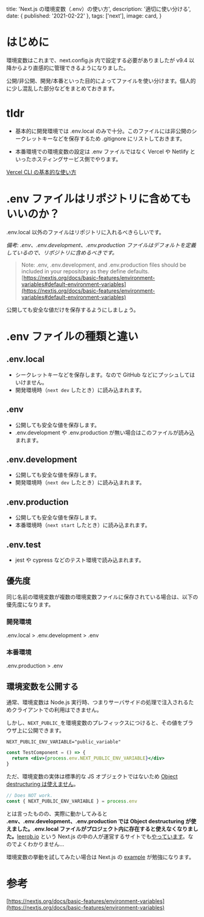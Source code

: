 
  title: 'Next.js の環境変数（.env）の使い方',
  description: '適切に使い分ける',
  date: { published: '2021-02-22' },
  tags: ['next'],
  image: card,
}

# はじめに

環境変数はこれまで、next.config.js 内で設定する必要がありましたが v9.4 以降からより直感的に管理できるようになりました。

公開/非公開、開発/本番といった目的によってファイルを使い分けます。個人的に少し混乱した部分などをまとめておきます。

# tldr

- 基本的に開発環境では .env.local のみで十分。このファイルには非公開のシークレットキーなどを保存するため .gitignore にリストしておきます。

- 本番環境での環境変数の設定は .env ファイルではなく Vercel や Netlify といったホスティングサービス側でやります。

[Vercel CLI の基本的な使い方](https://blog.kimizuy.dev/posts/how-to-use-vercel-cli)

# .env ファイルはリポジトリに含めてもいいのか？

.env.local 以外のファイルはリポジトリに入れるべきらしいです。

_備考: .env、.env.development、.env.production ファイルはデフォルトを定義しているので、リポジトリに含めるべきです。_

> Note: .env, .env.development, and .env.production files should be included in your repository as they define defaults.<br/>[https://nextjs.org/docs/basic-features/environment-variables#default-environment-variables](https://nextjs.org/docs/basic-features/environment-variables#default-environment-variables)

公開しても安全な値だけを保存するようにしましょう。

# .env ファイルの種類と違い

## .env.local

- シークレットキーなどを保存します。なので GitHub などにプッシュしてはいけません。
- 開発環境時（`next dev` したとき）に読み込まれます。

## .env

- 公開しても安全な値を保存します。
- .env.development や .env.production が無い場合はこのファイルが読み込まれます。

## .env.development

- 公開しても安全な値を保存します。
- 開発環境時（`next dev` したとき）に読み込まれます。

## .env.production

- 公開しても安全な値を保存します。
- 本番環境時（`next start` したとき）に読み込まれます。

## .env.test

- jest や cypress などのテスト環境で読み込まれます。

## 優先度

同じ名前の環境変数が複数の環境変数ファイルに保存されている場合は、以下の優先度になります。

### 開発環境

.env.local > .env.development > .env

### 本番環境

.env.production > .env

## 環境変数を公開する

通常、環境変数は Node.js 実行時、つまりサーバサイドの処理で注入されるためクライアントでの利用はできません。

しかし、`NEXT_PUBLIC_`を環境変数のプレフィックスにつけると、その値をブラウザ上に公開できます。

```markup:.env.local
NEXT_PUBLIC_ENV_VARIABLE="public_variable"
```

```jsx
const TestComponent = () => {
  return <div>{process.env.NEXT_PUBLIC_ENV_VARIABLE}</div>
}
```

ただ、環境変数の実体は標準的な JS オブジェクトではないため [Object destructuring は使えません](https://nextjs.org/docs/basic-features/environment-variables#loading-environment-variables)。

```js
// Does NOT work.
const { NEXT_PUBLIC_ENV_VARIABLE } = process.env
```

とは言ったものの、実際に動かしてみると <strong>.env、.env.development、.env.production では Object destructuring が使えました。.env.local ファイルがプロジェクト内に存在すると使えなくなりました。</strong>[leerob.io](https://leerob.io) という Next.js の中の人が運営するサイトでも[やっています](https://github.com/leerob/leerob.io/blob/1153652761bd686ff811c99def35ce8b4152f4a8/lib/spotify.js#L3)。なのでよくわかりません…

環境変数の挙動を試してみたい場合は Next.js の [example](https://github.com/vercel/next.js/tree/canary/examples/environment-variables) が勉強になります。

# 参考

[https://nextjs.org/docs/basic-features/environment-variables](https://nextjs.org/docs/basic-features/environment-variables)
